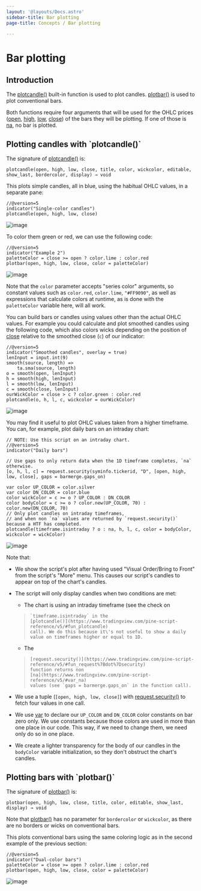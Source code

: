 ```yaml
---
layout: '@layouts/Docs.astro'
sidebar-title: Bar plotting
page-title: Concepts / Bar plotting

---
```


# Bar plotting 



## Introduction

The
[plotcandle()](https://www.tradingview.com/pine-script-reference/v5/#fun_plotcandle)
built-in function is used to plot candles.
[plotbar()](https://www.tradingview.com/pine-script-reference/v5/#fun_plotbar)
is used to plot conventional bars.

Both functions require four arguments that will be used for the OHLC
prices
([open](https://www.tradingview.com/pine-script-reference/v5/#var_open),
[high](https://www.tradingview.com/pine-script-reference/v5/#var_high),
[low](https://www.tradingview.com/pine-script-reference/v5/#var_low),
[close](https://www.tradingview.com/pine-script-reference/v5/#var_close))
of the bars they will be plotting. If one of those is
[na](https://www.tradingview.com/pine-script-reference/v5/#var_na), no
bar is plotted.

## Plotting candles with \`plotcandle()\`

The signature of
[plotcandle()](https://www.tradingview.com/pine-script-reference/v5/#fun_plotcandle)
is:

``` text
plotcandle(open, high, low, close, title, color, wickcolor, editable, show_last, bordercolor, display) → void
```

This plots simple candles, all in blue, using the habitual OHLC values,
in a separate pane:

``` pine
//@version=5
indicator("Single-color candles")
plotcandle(open, high, low, close)
```

![image](@assets/concepts/BarPlotting-Plotcandle-1.png)

To color them green or red, we can use the following code:

``` pine
//@version=5
indicator("Example 2")
paletteColor = close >= open ? color.lime : color.red
plotbar(open, high, low, close, color = paletteColor)
```

![image](@assets/concepts/BarPlotting-Plotcandle-2.png)

Note that the `color` parameter accepts \"series color\" arguments, so
constant values such as `color.red`, `color.lime`, `"#FF9090"`, as well
as expressions that calculate colors at runtime, as is done with the
`paletteColor` variable here, will all work.

You can build bars or candles using values other than the actual OHLC
values. For example you could calculate and plot smoothed candles using
the following code, which also colors wicks depending on the position of
[close](https://www.tradingview.com/pine-script-reference/v5/#var_close)
relative to the smoothed close (`c`) of our indicator:

``` pine
//@version=5
indicator("Smoothed candles", overlay = true)
lenInput = input.int(9)
smooth(source, length) =>
    ta.sma(source, length)
o = smooth(open, lenInput)
h = smooth(high, lenInput)
l = smooth(low, lenInput)
c = smooth(close, lenInput)
ourWickColor = close > c ? color.green : color.red
plotcandle(o, h, l, c, wickcolor = ourWickColor)
```

![image](@assets/concepts/BarPlotting-Plotcandle-3.png)

You may find it useful to plot OHLC values taken from a higher
timeframe. You can, for example, plot daily bars on an intraday chart:

``` pine
// NOTE: Use this script on an intraday chart.
//@version=5
indicator("Daily bars")

// Use gaps to only return data when the 1D timeframe completes, `na` otherwise.
[o, h, l, c] = request.security(syminfo.tickerid, "D", [open, high, low, close], gaps = barmerge.gaps_on)

var color UP_COLOR = color.silver
var color DN_COLOR = color.blue
color wickColor = c >= o ? UP_COLOR : DN_COLOR
color bodyColor = c >= o ? color.new(UP_COLOR, 70) : color.new(DN_COLOR, 70)
// Only plot candles on intraday timeframes, 
// and when non `na` values are returned by `request.security()` because a HTF has completed.
plotcandle(timeframe.isintraday ? o : na, h, l, c, color = bodyColor, wickcolor = wickColor)
```

![image](@assets/concepts/BarPlotting-Plotcandle-4.png)

Note that:

-   We show the script\'s plot after having used \"Visual Order/Bring to
    Front\" from the script\'s \"More\" menu. This causes our script\'s
    candles to appear on top of the chart\'s candles.

-   The script will only display candles when two conditions are met:

    -   The chart is using an intraday timeframe (see the check on
    >     `timeframe.isintraday` in the
    >     [plotcandle()](https://www.tradingview.com/pine-script-reference/v5/#fun_plotcandle)
    >     call). We do this because it\'s not useful to show a daily
    >     value on timeframes higher or equal to 1D.
    -   The
    >     [request.security()](https://www.tradingview.com/pine-script-reference/v5/#fun_request%7Bdot%7Dsecurity)
    >     function returns non
    >     [na](https://www.tradingview.com/pine-script-reference/v5/#var_na)
    >     values (see `gaps = barmerge.gaps_on` in the function call).

-   We use a tuple (`[open, high, low, close]`) with
    [request.security()](https://www.tradingview.com/pine-script-reference/v5/#fun_request%7Bdot%7Dsecurity)
    to fetch four values in one call.

-   We use
    [var](https://www.tradingview.com/pine-script-reference/v5/#kw_var)
    to declare our `UP_COLOR` and `DN_COLOR` color constants on bar zero
    only. We use constants because those colors are used in more than
    one place in our code. This way, if we need to change them, we need
    only do so in one place.

-   We create a lighter transparency for the body of our candles in the
    `bodyColor` variable initialization, so they don\'t obstruct the
    chart\'s candles.

## Plotting bars with \`plotbar()\`

The signature of
[plotbar()](https://www.tradingview.com/pine-script-reference/v5/#fun_plotbar)
is:

``` text
plotbar(open, high, low, close, title, color, editable, show_last, display) → void
```

Note that
[plotbar()](https://www.tradingview.com/pine-script-reference/v5/#fun_plotbar)
has no parameter for `bordercolor` or `wickcolor`, as there are no
borders or wicks on conventional bars.

This plots conventional bars using the same coloring logic as in the
second example of the previous section:

``` pine
//@version=5
indicator("Dual-color bars")
paletteColor = close >= open ? color.lime : color.red
plotbar(open, high, low, close, color = paletteColor)
```

![image](@assets/concepts/BarPlotting-Plotbar-1.png)


